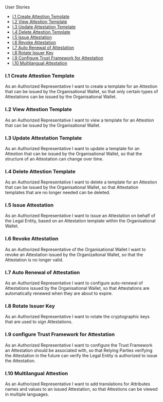 
<Kicker variant="accent">User Stories</Kicker>
<Title size="large" variant="primary">
  Issuer
</Title>

- [I.1 Create Attestion Template](#i1-create-attestion-template)
- [I.2 View Attestion Template](#i2-view-attestion-template)
- [I.3 Update Attestation Template](#i3-update-attestation-template)
- [I.4 Delete Attestion Template](#i4-delete-attestion-template)
- [I.5 Issue Attestation](#i5-issue-attestation)
- [I.6 Revoke Attestation](#i6-revoke-attestation)
- [I.7 Auto Renewal of Attestation](#i7-auto-renewal-of-attestation)
- [I.8 Rotate Issuer Key](#i8-rotate-issuer-key)
- [I.9 Configure Trust Framework for Attestation](#i9-configure-trust-framework-for-attestation)
- [I.10 Multilangual Attestation](#i10-multilangual-attestion)

### I.1 Create Attestion Template

As an Authorized Representative I want to create a template for an Attestion that can be issued by the Organisational Wallet, so that only certain types of Attestations can be issued by the Organisational Wallet.

### I.2 View Attestion Template

As an Authorized Representative I want to view a template for an Attestion that can be issued by the Organisational Wallet.

### I.3 Update Attestation Template

As an Authorized Representative I want to update a template for an Attestion that can be issued by the Organisational Wallet, so that the structure of an Attestation can change over time.

### I.4 Delete Attestion Template

As an Authorized Representative I want to delete a template for an Attestion that can be issued by the Organisational Wallet, so that Attestation templates that are no longer needed can be deleted.

### I.5 Issue Attestation

As an Authorized Representative I want to issue an Attestation on behalf of the Legal Entity, based on an Attestation template within the Organisational Wallet.

### I.6 Revoke Attestation

As an Authorized Representative of the Organisational Wallet I want to revoke an Attestation issued by the Organizaitonal Wallet, so that the Attestation is no longer valid.

### I.7 Auto Renewal of Attestation

As an Authorized Representative I want to configure auto-renewal of Attestations issued by the Organisational Wallet, so that Attestations are automatically renewed when they are about to expire.

### I.8 Rotate Issuer Key

As an Authorized Representative I want to rotate the cryptographic keys that are used to sign Attestations.

### I.9 configure Trust Framework for Attestation

As an Authorized Representative I want to configure the Trust Framework an Attestation should be associated with, so that Relying Parties verifying the Attestation in the future can verify the Legal Entity is authorized to issue the Attestation.

### I.10 Multilangual Attestion

As an Authorized Representative I want to add translations for Attributes names and values to an issued Attestation, so that Attestions can be viewed in multiple languages.
